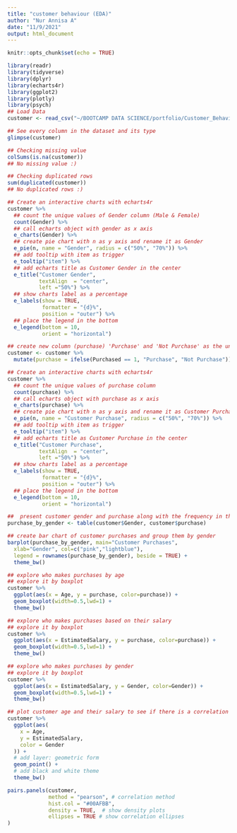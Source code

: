 ---
title: "customer behaviour (EDA)"
author: "Nur Annisa A"
date: "11/9/2021"
output: html_document
---

```{r setup, include=FALSE}
knitr::opts_chunk$set(echo = TRUE)
```


```{r cars}
library(readr)
library(tidyverse)
library(dplyr)
library(echarts4r)
library(ggplot2)
library(plotly)
library(psych)
## Load Data
customer <- read_csv("~/BOOTCAMP DATA SCIENCE/portfolio/Customer_Behaviour.csv")

## See every column in the dataset and its type
glimpse(customer)
```

```{r}
## Checking missing value
colSums(is.na(customer))
## No missing value :)

## Checking duplicated rows
sum(duplicated(customer))
## No duplicated rows :)
```

```{r}
## Create an interactive charts with echarts4r
customer %>% 
  ## count the unique values of Gender column (Male & Female)
  count(Gender) %>%
  ## call echarts object with gender as x axis
  e_charts(Gender) %>% 
  ## create pie chart with n as y axis and rename it as Gender
  e_pie(n, name = "Gender", radius = c("50%", "70%")) %>% 
  ## add tooltip with item as trigger
  e_tooltip("item") %>% 
  ## add echarts title as Customer Gender in the center
  e_title("Customer Gender",
          textAlign  = "center",
          left ="50%") %>%
  ## show charts label as a percentage
  e_labels(show = TRUE,
           formatter = "{d}%",
           position = "outer") %>%
  ## place the legend in the bottom 
  e_legend(bottom = 10, 
           orient = "horizontal")
```

```{r}
## create new column (purchase) 'Purchase' and 'Not Purchase' as the unique value
customer <- customer %>% 
  mutate(purchase = ifelse(Purchased == 1, "Purchase", "Not Purchase")) 

## Create an interactive charts with echarts4r
customer %>% 
  ## count the unique values of purchase column
  count(purchase) %>%
  ## call echarts object with purchase as x axis
  e_charts(purchase) %>% 
  ## create pie chart with n as y axis and rename it as Customer Purchase
  e_pie(n, name = "Customer Purchase", radius = c("50%", "70%")) %>%
  ## add tooltip with item as trigger
  e_tooltip("item") %>% 
  ## add echarts title as Customer Purchase in the center
  e_title("Customer Purchase",
          textAlign  = "center",
          left ="50%") %>%
  ## show charts label as a percentage
  e_labels(show = TRUE,
           formatter = "{d}%",
           position = "outer") %>%
  ## place the legend in the bottom 
  e_legend(bottom = 10, 
           orient = "horizontal")
```

```{r}
##  present customer gender and purchase along with the frequency in the form of a table
purchase_by_gender <- table(customer$Gender, customer$purchase)

## create bar chart of customer purchases and group them by gender
barplot(purchase_by_gender, main="Customer Purchases",
  xlab="Gender", col=c("pink","lightblue"),
  legend = rownames(purchase_by_gender), beside = TRUE) +
  theme_bw()
```

```{r}
## explore who makes purchases by age
## explore it by boxplot
customer %>% 
  ggplot(aes(x = Age, y = purchase, color=purchase)) +
  geom_boxplot(width=0.5,lwd=1) +
  theme_bw()
```


```{r}
## explore who makes purchases based on their salary
## explore it by boxplot
customer %>% 
  ggplot(aes(x = EstimatedSalary, y = purchase, color=purchase)) +
  geom_boxplot(width=0.5,lwd=1) +
  theme_bw()
```

```{r}
## explore who makes purchases by gender
## explore it by boxplot
customer %>% 
  ggplot(aes(x = EstimatedSalary, y = Gender, color=Gender)) +
  geom_boxplot(width=0.5,lwd=1) +
  theme_bw()
```

```{r}
## plot customer age and their salary to see if there is a correlation between the two variables
customer %>% 
  ggplot(aes(
    x = Age, 
    y = EstimatedSalary, 
    color = Gender
  )) +
  # add layer: geometric form
  geom_point() + 
  # add black and white theme
  theme_bw()
```

```{r}
pairs.panels(customer, 
             method = "pearson", # correlation method
             hist.col = "#00AFBB",
             density = TRUE,  # show density plots
             ellipses = TRUE # show correlation ellipses
)
```


